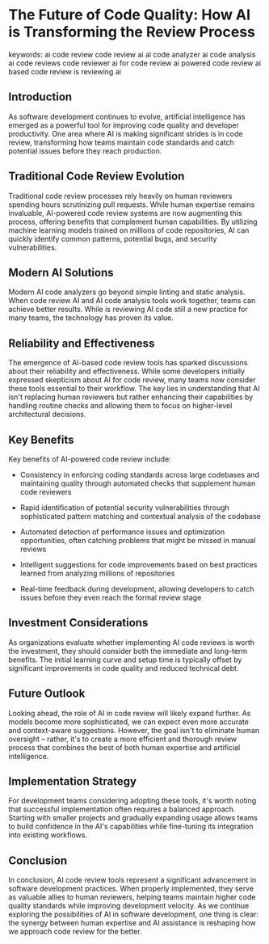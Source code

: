 # The Future of Code Quality: How AI is Transforming the Review Process

keywords:
ai code review
code review ai
ai code analyzer
ai code analysis
ai code reviews
code reviewer
ai for code review
ai powered code review
ai based code review
is reviewing ai

## Introduction

As software development continues to evolve, artificial intelligence has emerged as a powerful tool for improving code quality and developer productivity. One area where AI is making significant strides is in code review, transforming how teams maintain code standards and catch potential issues before they reach production.

## Traditional Code Review Evolution

Traditional code review processes rely heavily on human reviewers spending hours scrutinizing pull requests. While human expertise remains invaluable, AI-powered code review systems are now augmenting this process, offering benefits that complement human capabilities. By utilizing machine learning models trained on millions of code repositories, AI can quickly identify common patterns, potential bugs, and security vulnerabilities.

## Modern AI Solutions

Modern AI code analyzers go beyond simple linting and static analysis. When code review AI and AI code analysis tools work together, teams can achieve better results. While is reviewing AI code still a new practice for many teams, the technology has proven its value.

## Reliability and Effectiveness

The emergence of AI-based code review tools has sparked discussions about their reliability and effectiveness. While some developers initially expressed skepticism about AI for code review, many teams now consider these tools essential to their workflow. The key lies in understanding that AI isn't replacing human reviewers but rather enhancing their capabilities by handling routine checks and allowing them to focus on higher-level architectural decisions.

## Key Benefits

Key benefits of AI-powered code review include:

* Consistency in enforcing coding standards across large codebases and maintaining quality through automated checks that supplement human code reviewers

* Rapid identification of potential security vulnerabilities through sophisticated pattern matching and contextual analysis of the codebase

* Automated detection of performance issues and optimization opportunities, often catching problems that might be missed in manual reviews

* Intelligent suggestions for code improvements based on best practices learned from analyzing millions of repositories

* Real-time feedback during development, allowing developers to catch issues before they even reach the formal review stage

## Investment Considerations

As organizations evaluate whether implementing AI code reviews is worth the investment, they should consider both the immediate and long-term benefits. The initial learning curve and setup time is typically offset by significant improvements in code quality and reduced technical debt.

## Future Outlook

Looking ahead, the role of AI in code review will likely expand further. As models become more sophisticated, we can expect even more accurate and context-aware suggestions. However, the goal isn't to eliminate human oversight – rather, it's to create a more efficient and thorough review process that combines the best of both human expertise and artificial intelligence.

## Implementation Strategy

For development teams considering adopting these tools, it's worth noting that successful implementation often requires a balanced approach. Starting with smaller projects and gradually expanding usage allows teams to build confidence in the AI's capabilities while fine-tuning its integration into existing workflows.

## Conclusion

In conclusion, AI code review tools represent a significant advancement in software development practices. When properly implemented, they serve as valuable allies to human reviewers, helping teams maintain higher code quality standards while improving development velocity. As we continue exploring the possibilities of AI in software development, one thing is clear: the synergy between human expertise and AI assistance is reshaping how we approach code review for the better.
